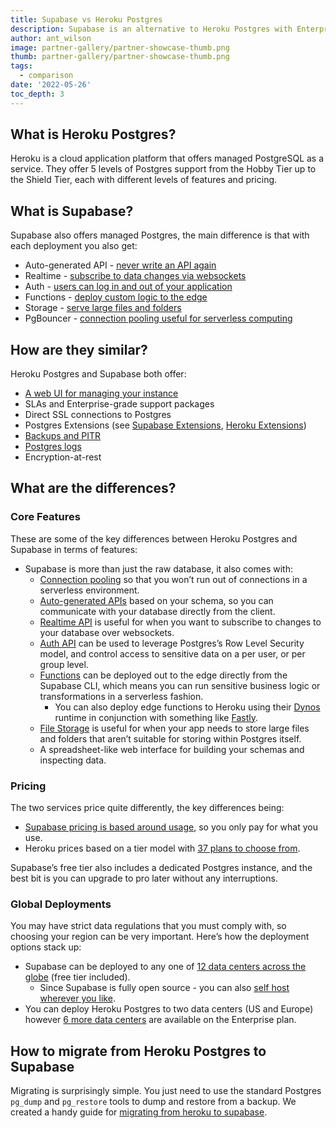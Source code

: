 ```yaml
---
title: Supabase vs Heroku Postgres
description: Supabase is an alternative to Heroku Postgres with Enterprise Grade Support available
author: ant_wilson
image: partner-gallery/partner-showcase-thumb.png
thumb: partner-gallery/partner-showcase-thumb.png
tags:
  - comparison
date: '2022-05-26'
toc_depth: 3
---
```


## What is Heroku Postgres?

Heroku is a cloud application platform that offers managed PostgreSQL as a service. They offer 5 levels of Postgres support from the Hobby Tier up to the Shield Tier, each with different levels of features and pricing.

## What is Supabase?

Supabase also offers managed Postgres, the main difference is that with each deployment you also get:

- Auto-generated API - [never write an API again](https://supabase.com/docs/guides/api#rest-api-2)
- Realtime - [subscribe to data changes via websockets](https://supabase.com/docs/reference/dart/subscribe)
- Auth - [users can log in and out of your application](https://supabase.com/auth)
- Functions - [deploy custom logic to the edge](https://supabase.com/edge-functions)
- Storage - [serve large files and folders](https://supabase.com/storage)
- PgBouncer - [connection pooling useful for serverless computing](https://supabase.com/docs/guides/database/connecting-to-postgres#connection-pool)

## How are they similar?

Heroku Postgres and Supabase both offer:

- [A web UI for managing your instance](https://supabase.com/docs/guides/database#table-view)
- SLAs and Enterprise-grade support packages
- Direct SSL connections to Postgres
- Postgres Extensions (see [Supabase Extensions](https://supabase.com/docs/guides/database/extensions), [Heroku Extensions](https://devcenter.heroku.com/articles/heroku-postgres-extensions-postgis-full-text-search))
- [Backups and PITR](https://supabase.com/blog/2020/08/02/continuous-postgresql-backup-walg)
- [Postgres logs](https://supabase.com/docs/guides/platform/logs)
- Encryption-at-rest

## What are the differences?

### Core Features

These are some of the key differences between Heroku Postgres and Supabase in terms of features:

- Supabase is more than just the raw database, it also comes with:
  - [Connection pooling](https://supabase.com/docs/guides/database/connecting-to-postgres#connection-pool) so that you won’t run out of connections in a serverless environment.
  - [Auto-generated APIs](https://supabase.com/docs/guides/api#rest-api-2) based on your schema, so you can communicate with your database directly from the client.
  - [Realtime API](https://supabase.com/docs/reference/dart/subscribe) is useful for when you want to subscribe to changes to your database over websockets.
  - [Auth API](https://supabase.com/auth) can be used to leverage Postgres’s Row Level Security model, and control access to sensitive data on a per user, or per group level.
  - [Functions](https://supabase.com/edge-functions) can be deployed out to the edge directly from the Supabase CLI, which means you can run sensitive business logic or transformations in a serverless fashion.
    - You can also deploy edge functions to Heroku using their [Dynos](https://www.heroku.com/dynos) runtime in conjunction with something like [Fastly](https://www.fastly.com/).
  - [File Storage](https://supabase.com/storage) is useful for when your app needs to store large files and folders that aren’t suitable for storing within Postgres itself.
  - A spreadsheet-like web interface for building your schemas and inspecting data.

### Pricing

The two services price quite differently, the key differences being:

- [Supabase pricing is based around usage](https://supabase.com/pricing), so you only pay for what you use.
- Heroku prices based on a tier model with [37 plans to choose from](https://elements.heroku.com/addons/heroku-postgresql#pricing).

Supabase’s free tier also includes a dedicated Postgres instance, and the best bit is you can upgrade to pro later without any interruptions.

### Global Deployments

You may have strict data regulations that you must comply with, so choosing your region can be very important. Here’s how the deployment options stack up:

- Supabase can be deployed to any one of [12 data centers across the globe](https://github.com/supabase/supabase/discussions/4815#discussioncomment-1915129) (free tier included).
  - Since Supabase is fully open source - you can also [self host wherever you like](https://supabase.com/docs/guides/hosting/overview).
- You can deploy Heroku Postgres to two data centers (US and Europe) however [6 more data centers](https://devcenter.heroku.com/articles/regions) are available on the Enterprise plan.

## How to migrate from Heroku Postgres to Supabase

Migrating is surprisingly simple. You just need to use the standard Postgres `pg_dump` and `pg_restore` tools to dump and restore from a backup. We created a handy guide for [migrating from heroku to supabase](https://github.com/supabase-community/heroku-to-supabase).
